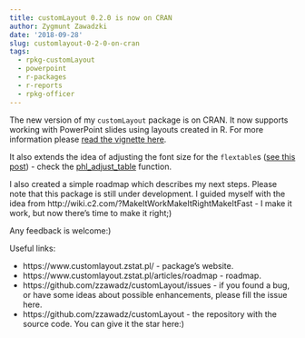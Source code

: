 ```yaml
---
title: customLayout 0.2.0 is now on CRAN
author: Zygmunt Zawadzki
date: '2018-09-28'
slug: customlayout-0-2-0-on-cran
tags:
  - rpkg-customLayout
  - powerpoint
  - r-packages
  - r-reports
  - rpkg-officer
---
```


The new version of my `customLayout` package is on CRAN. It now supports working with PowerPoint slides using layouts created in R. For more information please [read the vignette here](https://www.customlayout.zstat.pl/articles/layouts-for-officer-power-point-document.html).

It also extends the idea of adjusting the font size for the `flextable`s ([see this post](https://www.zstat.pl/2018/07/07/calculate-the-font-size-for-the-r-s-flextable-package/)) - check the [phl_adjust_table](https://www.customlayout.zstat.pl/reference/phl_adjust_table.html) function.

I also created a simple roadmap which describes my next steps. Please note that this package is still under development. I guided myself with the idea from http://wiki.c2.com/?MakeItWorkMakeItRightMakeItFast - I make it work, but now there's time to make it right;)

Any feedback is welcome:)

Useful links:

- https://www.customlayout.zstat.pl/ - package's website.
- https://www.customlayout.zstat.pl/articles/roadmap - roadmap.
- https://github.com/zzawadz/customLayout/issues - if you found a bug, or have some ideas about possible enhancements, please fill the issue here.
- https://github.com/zzawadz/customLayout - the repository with the source code. You can give it the star here:)
